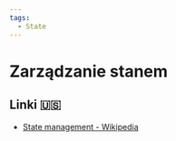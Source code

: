 ```yaml
---
tags:
  - State
---
```


# Zarządzanie stanem

## Linki 🇺🇸

- [State management - Wikipedia](https://en.wikipedia.org/wiki/State_management)
